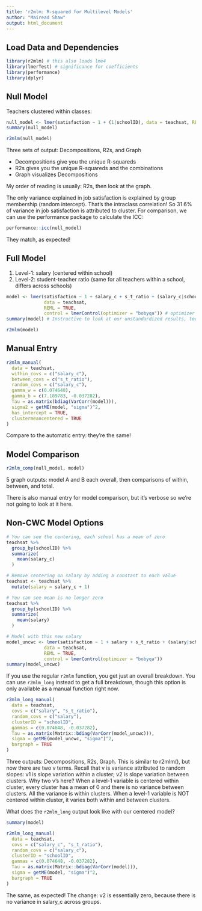 ```yaml
---
title: 'r2mlm: R-squared for Multilevel Models'
author: "Mairead Shaw"
output: html_document
---
```


## Load Data and Dependencies

```r
library(r2mlm) # this also loads lme4
library(lmerTest) # significance for coefficients
library(performance)
library(dplyr)
```

## Null Model

Teachers clustered within classes:

```r
null_model <- lmer(satisfaction ~ 1 + (1|schoolID), data = teachsat, REML = TRUE)
summary(null_model)

r2mlm(null_model)
```

Three sets of output: Decompositions, R2s, and Graph

* Decompositions give you the unique R-squareds
* R2s gives you the unique R-squareds and the combinations
* Graph visualizes Decompositions

My order of reading is usually: R2s, then look at the graph.

The only variance explained in job satisfaction is explained by group membership (random intercept). That's the intraclass correlation! So 31.6% of variance in job satisfaction is attributed to cluster. For comparison, we can use the performance package to calculate the ICC:

```r
performance::icc(null_model)
```

They match, as expected!

## Full Model

1. Level-1: salary (centered within school)
2. Level-2: student-teacher ratio (same for all teachers within a school, differs across schools)

```r
model <- lmer(satisfaction ~ 1 + salary_c + s_t_ratio + (salary_c|schoolID), 
              data = teachsat, 
              REML = TRUE,
              control = lmerControl(optimizer = "bobyqa")) # optimizer change to help convergence (to make the example cleaner)
summary(model) # Instructive to look at our unstandardized results, too: coefficient values

r2mlm(model)
```

## Manual Entry

```r
r2mlm_manual(
  data = teachsat,
  within_covs = c("salary_c"),
  between_covs = c("s_t_ratio"),
  random_covs = c("salary_c"),
  gamma_w = c(0.074648),
  gamma_b = c(7.189783, -0.037282),
  Tau = as.matrix(bdiag(VarCorr(model))),
  sigma2 = getME(model, "sigma")^2,
  has_intercept = TRUE,
  clustermeancentered = TRUE
)
```

Compare to the automatic entry: they're the same!

## Model Comparison

```r
r2mlm_comp(null_model, model)
```

5 graph outputs: model A and B each overall, then comparisons of within, between, and total.

There is also manual entry for model comparison, but it's verbose so we're not going to look at it here.

## Non-CWC Model Options

```r
# You can see the centering, each school has a mean of zero
teachsat %>% 
  group_by(schoolID) %>% 
  summarize(
    mean(salary_c)
  )

# Remove centering on salary by adding a constant to each value
teachsat <- teachsat %>%
  mutate(salary = salary_c + 1)

# You can see mean is no longer zero
teachsat %>% 
  group_by(schoolID) %>% 
  summarize(
    mean(salary)
  )

# Model with this new salary
model_uncwc <- lmer(satisfaction ~ 1 + salary + s_t_ratio + (salary|schoolID), 
              data = teachsat, 
              REML = TRUE,
              control = lmerControl(optimizer = "bobyqa")) 
summary(model_uncwc)
```

If you use the regular `r2mlm` function, you get just an overall breakdown. You can use `r2mlm_long` instead to get a full breakdown, though this option is only available as a manual function right now.

```r
r2mlm_long_manual(
  data = teachsat,
  covs = c("salary", "s_t_ratio"),
  random_covs = c("salary"),
  clusterID = "schoolID",
  gammas = c(0.074648, -0.037282),
  Tau = as.matrix(Matrix::bdiag(VarCorr(model_uncwc))),
  sigma = getME(model_uncwc, "sigma")^2,
  bargraph = TRUE
)
```

Three outputs: Decompositions, R2s, Graph. This is similar to r2mlm(), but now there are two v terms. Recall that v is variance attributed to random slopes: v1 is slope variation within a cluster; v2 is slope variation between clusters. Why two v's here? When a level-1 variable is centered within cluster, every cluster has a mean of 0 and there is no variance between clusters. All the variance is within clusters. When a level-1 variable is NOT centered within cluster, it varies both within and between clusters.

What does the `r2mlm_long` output look like with our centered model?

```r
summary(model)

r2mlm_long_manual(
  data = teachsat,
  covs = c("salary_c", "s_t_ratio"),
  random_covs = c("salary_c"),
  clusterID = "schoolID",
  gammas = c(0.074648, -0.037282),
  Tau = as.matrix(Matrix::bdiag(VarCorr(model))),
  sigma = getME(model, "sigma")^2,
  bargraph = TRUE
)
```

The same, as expected! The change: v2 is essentially zero, because there is no variance in salary_c across groups.

